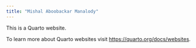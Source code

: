 ```yaml
---
title: "Mishal Aboobackar Manalody"
---
```


This is a Quarto website.

To learn more about Quarto websites visit <https://quarto.org/docs/websites>.
